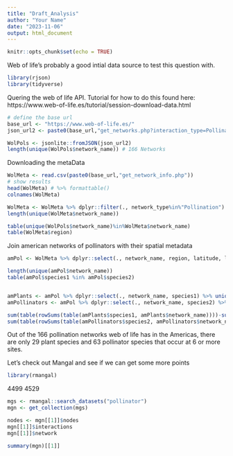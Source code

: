 ```yaml
---
title: "Draft_Analysis"
author: "Your Name"
date: "2023-11-06"
output: html_document
---
```


```r
knitr::opts_chunk$set(echo = TRUE)
```

Web of life's probably a good intial data source to test this question with. 

```r
library(rjson) 
library(tidyverse)
```

Quering the web of life API. 
Tutorial for how to do this found here: https://www.web-of-life.es/tutorial/session-download-data.html
```r
# define the base url
base_url <- "https://www.web-of-life.es/"   
json_url2 <- paste0(base_url,"get_networks.php?interaction_type=Pollination") 

WolPols <- jsonlite::fromJSON(json_url2)
length(unique(WolPols$network_name)) # 166 Networks
```

Downloading the metaData
```r
WolMeta <- read.csv(paste0(base_url,"get_network_info.php"))
# show results 
head(WolMeta) # %>% formattable()
colnames(WolMeta)

WolMeta <- WolMeta %>% dplyr::filter(., network_type%in%"Pollination")
length(unique(WolMeta$network_name))

table(unique(WolPols$network_name)%in%WolMeta$network_name)
table(WolMeta$region)
```

Join american networks of pollinators with their spatial metadata
```r
amPol <- WolMeta %>% dplyr::select(., network_name, region, latitude, longitude) %>% left_join(WolPols, ., by="network_name") %>% dplyr::filter(., region=="Americas")
```


```r
length(unique(amPol$network_name))
table(amPol$species1 %in% amPol$species2) 


amPlants <- amPol %>% dplyr::select(., network_name, species1) %>% unique() #All the unique plant-site combinations in us
amPollinators <- amPol %>% dplyr::select(., network_name, species2) %>% unique() #All the unique poll-site combinations in us

sum(table(rowSums(table(amPlants$species1, amPlants$network_name))))-sum(table(rowSums(table(amPlants$species1, amPlants$network_name)))[1:5])
sum(table(rowSums(table(amPollinators$species2, amPollinators$network_name))))-sum(table(rowSums(table(amPollinators$species2, amPollinators$network_name)))[1:5])
```
Out of the 166 pollination networks web of life has in the Americas, there are only 29 plant species and 63 pollinator species that occur at 6 or more sites.

Let's check out Mangal and see if we can get some more points
```r
library(rmangal)
```

4499	4529	
```r
mgs <- rmangal::search_datasets("pollinator")
mgn <- get_collection(mgs)

nodes <- mgn[[1]]$nodes
mgn[[1]]$interactions
mgn[[1]]$network

summary(mgn)[[1]]
```


